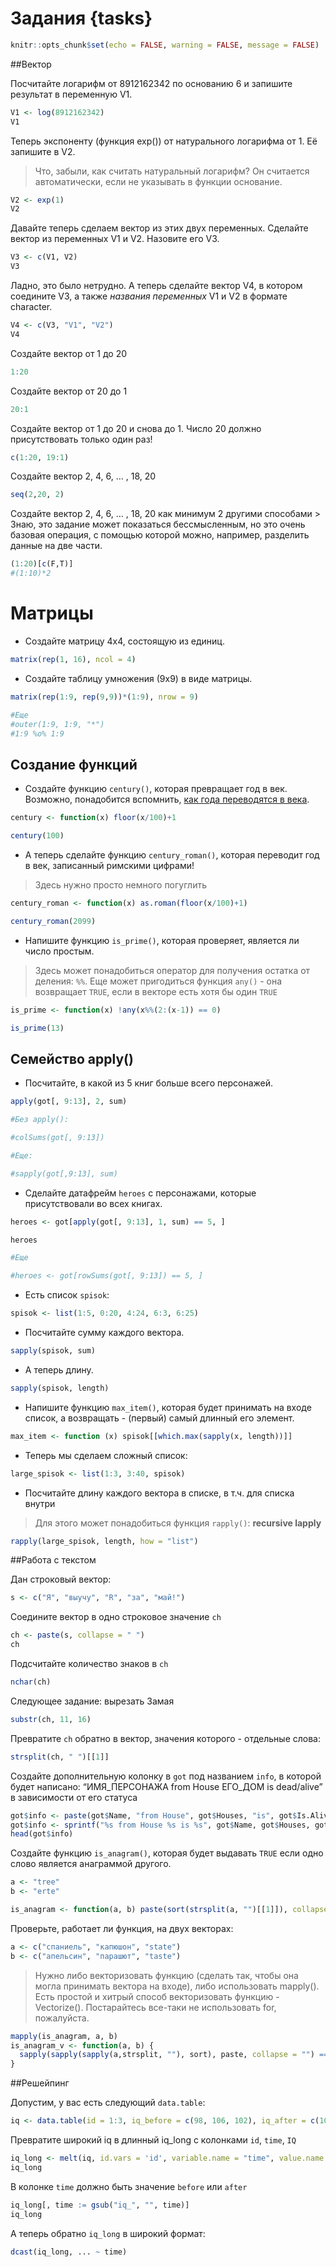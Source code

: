 

# Задания {tasks}

```r
knitr::opts_chunk$set(echo = FALSE, warning = FALSE, message = FALSE)
```

##Вектор

Посчитайте логарифм от 8912162342 по основанию 6 и запишите результат в переменную V1.

```r
V1 <- log(8912162342)
V1
```

Теперь экспоненту (функция exp()) от натурального логарифма от 1. Её запишите в V2.

> Что, забыли, как считать натуральный логарифм? Он считается автоматически, если не указывать в функции основание.

```r
V2 <- exp(1)
V2
```

Давайте теперь сделаем вектор из этих двух переменных. Сделайте вектор из переменных V1 и V2. Назовите его V3.

```r
V3 <- c(V1, V2)
V3
```

Ладно, это было нетрудно. А теперь сделайте вектор V4, в котором соедините V3, а также _названия переменных_ V1 и V2 в формате character.

```r
V4 <- c(V3, "V1", "V2")
V4
```

Создайте вектор от 1 до 20

```r
1:20
```

Создайте вектор от 20 до 1

```r
20:1
```

Создайте вектор от 1 до 20 и снова до 1. Число 20 должно присутствовать только один раз!

```r
c(1:20, 19:1)
```

Создайте вектор 2, 4, 6,  ... , 18, 20

```r
seq(2,20, 2)
```

Создайте вектор 2, 4, 6,  ... , 18, 20 как минимум 2 другими способами
> Знаю, это задание может показаться бессмысленным, но это очень базовая операция, с помощью которой можно, например, разделить данные на две части.

```r
(1:20)[c(F,T)]
#(1:10)*2
```


# Матрицы

- Создайте матрицу 4х4, состоящую из единиц.

```r
matrix(rep(1, 16), ncol = 4)
```


- Создайте таблицу умножения (9х9) в виде матрицы.

```r
matrix(rep(1:9, rep(9,9))*(1:9), nrow = 9)

#Еще
#outer(1:9, 1:9, "*")
#1:9 %o% 1:9
```


## Создание функций

- Создайте функцию `century()`, которая превращает год в век. Возможно, понадобится вспомнить, [как года переводятся в века](https://ru.wikipedia.org/wiki/Век). 

```r
century <- function(x) floor(x/100)+1 
```

```r
century(100)
```
- А теперь сделайте функцию `century_roman()`, которая переводит год в век, записанный римскими цифрами!

> Здесь нужно просто немного погуглить

```r
century_roman <- function(x) as.roman(floor(x/100)+1)
```

```r
century_roman(2099)
```

- Напишите функцию `is_prime()`, которая проверяет, является ли число простым.

> Здесь может понадобиться оператор для получения остатка от деления: `%%`. Еще может пригодиться функция `any()` - она возвращает `TRUE`, если в векторе есть хотя бы один `TRUE`

```r
is_prime <- function(x) !any(x%%(2:(x-1)) == 0)
``` 

```r
is_prime(13)
```

## Семейство apply() 

- Посчитайте, в какой из 5 книг больше всего персонажей.

```r
apply(got[, 9:13], 2, sum)

#Без apply():

#colSums(got[, 9:13])

#Еще:

#sapply(got[,9:13], sum)
```

- Сделайте датафрейм `heroes` с персонажами, которые присутствовали во всех книгах.

```r
heroes <- got[apply(got[, 9:13], 1, sum) == 5, ]

heroes

#Еще

#heroes <- got[rowSums(got[, 9:13]) == 5, ]
```


- Есть список `spisok`:

```r
spisok <- list(1:5, 0:20, 4:24, 6:3, 6:25)
```

- Посчитайте сумму каждого вектора.

```r
sapply(spisok, sum)
```

- А теперь длину.

```r
sapply(spisok, length)
```

- Напишите функцию `max_item()`, которая будет принимать на входе список, а возвращать - (первый) самый длинный его элемент.

```r
max_item <- function (x) spisok[[which.max(sapply(x, length))]]
```

- Теперь мы сделаем сложный список:

```r
large_spisok <- list(1:3, 3:40, spisok)
```

- Посчитайте длину каждого вектора в списке, в т.ч. для списка внутри

> Для этого может понадобиться функция `rapply()`: **recursive lapply**

```r
rapply(large_spisok, length, how = "list")
```

##Работа с текстом

Дан строковый вектор:

```r
s <- c("Я", "выучу", "R", "за", "май!")
```

Соедините вектор в одно строковое значение `ch`

```r
ch <- paste(s, collapse = " ")
ch
```

Подсчитайте количество знаков в `ch`

```r
nchar(ch)
```

Следующее задание: вырезать Замая

```r
substr(ch, 11, 16)
```

Превратите `ch` обратно в вектор, значения которого - отдельные слова:

```r
strsplit(ch, " ")[[1]]
```

Создайте дополнительную колонку в `got` под названием `info`, в которой будет написано: 
"ИМЯ_ПЕРСОНАЖА from House ЕГО_ДОМ is dead/alive" в зависимости от его статуса

```r
got$info <- paste(got$Name, "from House", got$Houses, "is", got$Is.Alive)
got$info <- sprintf("%s from House %s is %s", got$Name, got$Houses, got$Is.Alive)
head(got$info)
```



Создайте функцию `is_anagram()`, которая будет выдавать `TRUE` если одно слово является анаграммой другого.

```r
a <- "tree"
b <- "erte"

is_anagram <- function(a, b) paste(sort(strsplit(a, "")[[1]]), collapse = "") == paste(sort(strsplit(b, "")[[1]]), collapse = "")
```

Проверьте, работает ли функция, на двух векторах:

```r
a <- c("спаниель", "капюшон", "state")
b <- c("апельсин", "парашют", "taste")
```

> Нужно либо векторизовать функцию (сделать так, чтобы она могла принимать вектора на входе), либо использовать mapply(). Есть простой и хитрый способ векторизовать функцию - Vectorize(). Постарайтесь все-таки не использовать for, пожалуйста.

```r
mapply(is_anagram, a, b)
is_anagram_v <- function(a, b) {
  sapply(sapply(sapply(a,strsplit, ""), sort), paste, collapse = "") == sapply(sapply(sapply(b,strsplit, ""), sort), paste, collapse = "")
}
```

##Решейпинг

Допустим, у вас есть следующий `data.table`:

```r
iq <- data.table(id = 1:3, iq_before = c(98, 106, 102), iq_after = c(103, 105, 103))
```

Превратите широкий iq в длинный iq_long с колонками `id`, `time`, `IQ`

```r
iq_long <- melt(iq, id.vars = 'id', variable.name = "time", value.name = "IQ")
iq_long
```

В колонке `time` должно быть значение `before` или `after`

```r
iq_long[, time := gsub("iq_", "", time)]
iq_long
```

А теперь обратно `iq_long` в широкий формат:

```r
dcast(iq_long, ... ~ time)
```

